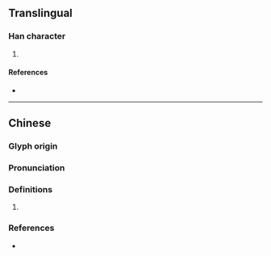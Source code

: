 {{character info/new}}
==Translingual==

===Han character===
{{Han char|rn=93|rad=牛|as=10|sn=14|four=23561|canj=HQJQR|ids=⿰牜害}}

# {{defn|Han|sort=牛10}}

====References====
* {{Han ref|kx=0703.240|dkj=20128|dj=1116.220|hdz=31818.010|uh=7297|ud=29335|bh=E2C7|bd=58055}}

----

==Chinese==
{{zh-forms}}

===Glyph origin===
{{Han etym}}

===Pronunciation===
{{zh-pron
|m=jiè
|c=gaai3
|mc=y
|oc=y
|cat=
}}

===Definitions===
{{zh-hanzi}}

# {{rfdef|zh}}

===References===
* {{R:twedu|B02484}}